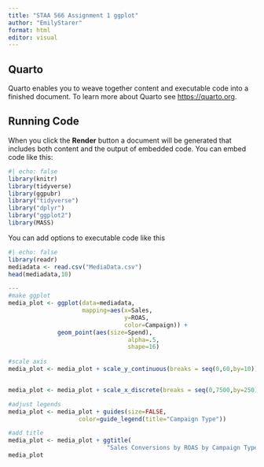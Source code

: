 ```yaml
---
title: "STAA 566 Assignment 1 ggplot"
author: "EmilyStarer"
format: html
editor: visual
---
```


## Quarto

Quarto enables you to weave together content and executable code into a finished document. To learn more about Quarto see <https://quarto.org>.

## Running Code

When you click the **Render** button a document will be generated that includes both content and the output of embedded code. You can embed code like this:

```r
#| echo: false
library(knitr)
library(tidyverse)
library(ggpubr)
library("tidyverse")
library("dplyr")
library("ggplot2")
library(MASS)
```

You can add options to executable code like this

```r
#| echo: false
library(readr)
mediadata <- read.csv("MediaData.csv")
head(mediadata,10)
```

```r
---
#make ggplot
media_plot <- ggplot(data=mediadata,
                     mapping=aes(x=Sales,
                                 y=ROAS,
                                 color=Campaign)) + 
              geom_point(aes(size=Spend),
                                  alpha=.5,
                                  shape=16)
                     
#scale axis
media_plot <- media_plot + scale_y_continuous(breaks = seq(0,60,by=10))


media_plot <- media_plot + scale_x_discrete(breaks = seq(0,7500,by=250))

#adjust legends
media_plot <- media_plot + guides(size=FALSE,
                    color=guide_legend(title="Campaign Type"))

#add title
media_plot <- media_plot + ggtitle(
                            "Sales Conversions by ROAS by Campaign Type")
media_plot

```
